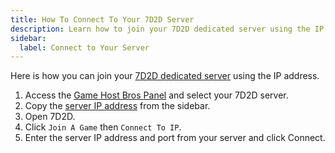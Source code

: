 ```yaml
---
title: How To Connect To Your 7D2D Server
description: Learn how to join your 7D2D dedicated server using the IP address.
sidebar:
  label: Connect to Your Server
---
```


Here is how you can join your [7D2D dedicated server](https://www.gamehostbros.com/7-days-to-die-server-hosting/) using the IP address.
<Steps>
1. Access the [Game Host Bros Panel](https://panel.gamehostbros.com/) and select your 7D2D server.
2. Copy the [server IP address](https://www.youtube.com/watch?v=Ap7DtDF-wYg) from the sidebar.
3. Open 7D2D.
4. Click `Join A Game` then `Connect To IP`.
5. Enter the server IP address and port from your server and click Connect.
</Steps>